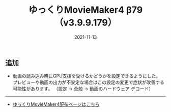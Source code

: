 ﻿---
title: ゆっくりMovieMaker4 β79 （v3.9.9.179）
date: 2021-11-13
tags: [YMM4,お知らせ]
---
## 追加
- 動画の読み込み時にGPU支援を受けるかどうかを設定できるようにした。
  プレビューや動画の出力が不安定な場合はこの設定の変更で症状が改善する可能性があります。
  （設定 → 全般 → 動画のハードウェア デコード）

---

- [ゆっくりMovieMaker4配布ページはこちら](/ymm4/)